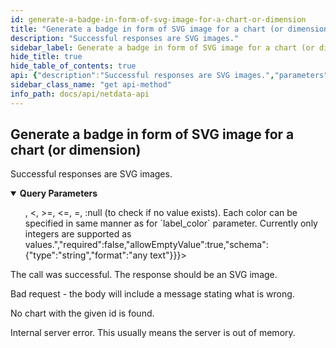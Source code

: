 ```yaml
---
id: generate-a-badge-in-form-of-svg-image-for-a-chart-or-dimension
title: "Generate a badge in form of SVG image for a chart (or dimension)"
description: "Successful responses are SVG images."
sidebar_label: Generate a badge in form of SVG image for a chart (or dimension)
hide_title: true
hide_table_of_contents: true
api: {"description":"Successful responses are SVG images.","parameters":[{"name":"chart","in":"query","description":"The id of the chart as returned by the /charts call.","required":true,"allowEmptyValue":false,"schema":{"type":"string","format":"as returned by /charts","default":"system.cpu"}},{"name":"alarm","in":"query","description":"The name of an alarm linked to the chart.","required":false,"allowEmptyValue":true,"schema":{"type":"string","format":"any text"}},{"name":"dimension","in":"query","description":"Zero, one or more dimension ids, as returned by the /chart call.","required":false,"allowEmptyValue":false,"schema":{"type":"array","items":{"type":"string","format":"as returned by /charts"}}},{"name":"after","in":"query","description":"This parameter can either be an absolute timestamp specifying the starting point of the data to be returned, or a relative number of seconds, to the last collected timestamp. Netdata will assume it is a relative number if it is smaller than the duration of the round robin database for this chart. So, if the round robin database is 3600 seconds, any value from -3600 to 3600 will trigger relative arithmetics. Netdata will adapt this parameter to the boundaries of the round robin database.","required":true,"allowEmptyValue":false,"schema":{"type":"number","format":"integer","default":-600}},{"name":"before","in":"query","description":"This parameter can either be an absolute timestamp specifying the ending point of the data to be returned, or a relative number of seconds, to the last collected timestamp. Netdata will assume it is a relative number if it is smaller than the duration of the round robin database for this chart. So, if the round robin database is 3600 seconds, any value from -3600 to 3600 will trigger relative arithmetics. Netdata will adapt this parameter to the boundaries of the round robin database.","required":false,"schema":{"type":"number","format":"integer","default":0}},{"name":"group","in":"query","description":"The grouping method. If multiple collected values are to be grouped in order to return fewer points, this parameters defines the method of grouping. methods are supported \"min\", \"max\", \"average\", \"sum\", \"incremental-sum\". \"max\" is actually calculated on the absolute value collected (so it works for both positive and negative dimensions to return the most extreme value in either direction).","required":true,"allowEmptyValue":false,"schema":{"type":"string","enum":["min","max","average","median","stddev","sum","incremental-sum","ses","des","cv","countif","percentile","percentile25","percentile50","percentile75","percentile80","percentile90","percentile95","percentile97","percentile98","percentile99","trimmed-mean","trimmed-mean1","trimmed-mean2","trimmed-mean3","trimmed-mean5","trimmed-mean10","trimmed-mean15","trimmed-mean20","trimmed-mean25","trimmed-median","trimmed-median1","trimmed-median2","trimmed-median3","trimmed-median5","trimmed-median10","trimmed-median15","trimmed-median20","trimmed-median25"],"default":"average"}},{"name":"options","in":"query","description":"Options that affect data generation.","required":false,"allowEmptyValue":true,"schema":{"type":"array","items":{"type":"string","enum":["abs","absolute","display-absolute","absolute-sum","null2zero","percentage","unaligned","anomaly-bit"]},"default":["absolute"]}},{"name":"label","in":"query","description":"A text to be used as the label.","required":false,"allowEmptyValue":true,"schema":{"type":"string","format":"any text"}},{"name":"units","in":"query","description":"A text to be used as the units.","required":false,"allowEmptyValue":true,"schema":{"type":"string","format":"any text"}},{"name":"label_color","in":"query","description":"A color to be used for the background of the label side(left side) of the badge. One of predefined colors or specific color in hex `RGB` or `RRGGBB` format (without preceding `#` character). If value wrong or not given default color will be used.","required":false,"allowEmptyValue":true,"schema":{"oneOf":[{"type":"string","enum":["green","brightgreen","yellow","yellowgreen","orange","red","blue","grey","gray","lightgrey","lightgray"]},{"type":"string","format":"^([0-9a-fA-F]{3}|[0-9a-fA-F]{6})$"}]}},{"name":"value_color","in":"query","description":"A color to be used for the background of the value *(right)* part of badge. You can set multiple using a pipe with a condition each, like this: `color<value|color:null` The following operators are supported: >, <, >=, <=, =, :null (to check if no value exists). Each color can be specified in same manner as for `label_color` parameter. Currently only integers are supported as values.","required":false,"allowEmptyValue":true,"schema":{"type":"string","format":"any text"}},{"name":"text_color_lbl","in":"query","description":"Font color for label *(left)* part of the badge. One of predefined colors or as HTML hexadecimal color without preceding `#` character. Formats allowed `RGB` or `RRGGBB`. If no or wrong value given default color will be used.","required":false,"allowEmptyValue":true,"schema":{"oneOf":[{"type":"string","enum":["green","brightgreen","yellow","yellowgreen","orange","red","blue","grey","gray","lightgrey","lightgray"]},{"type":"string","format":"^([0-9a-fA-F]{3}|[0-9a-fA-F]{6})$"}]}},{"name":"text_color_val","in":"query","description":"Font color for value *(right)* part of the badge. One of predefined colors or as HTML hexadecimal color without preceding `#` character. Formats allowed `RGB` or `RRGGBB`. If no or wrong value given default color will be used.","required":false,"allowEmptyValue":true,"schema":{"oneOf":[{"type":"string","enum":["green","brightgreen","yellow","yellowgreen","orange","red","blue","grey","gray","lightgrey","lightgray"]},{"type":"string","format":"^([0-9a-fA-F]{3}|[0-9a-fA-F]{6})$"}]}},{"name":"multiply","in":"query","description":"Multiply the value with this number for rendering it at the image (integer value required).","required":false,"allowEmptyValue":true,"schema":{"type":"number","format":"integer"}},{"name":"divide","in":"query","description":"Divide the value with this number for rendering it at the image (integer value required).","required":false,"allowEmptyValue":true,"schema":{"type":"number","format":"integer"}},{"name":"scale","in":"query","description":"Set the scale of the badge (greater or equal to 100).","required":false,"allowEmptyValue":true,"schema":{"type":"number","format":"integer"}},{"name":"fixed_width_lbl","in":"query","description":"This parameter overrides auto-sizing of badge and creates it with fixed width. This parameter determines the size of the label's left side *(label/name)*. You must set this parameter together with `fixed_width_val` otherwise it will be ignored. You should set the label/value widths wide enough to provide space for all the possible values/contents of the badge you're requesting. In case the text cannot fit the space given it will be clipped. The `scale` parameter still applies on the values you give to `fixed_width_lbl` and `fixed_width_val`.","required":false,"allowEmptyValue":false,"schema":{"type":"number","format":"integer"}},{"name":"fixed_width_val","in":"query","description":"This parameter overrides auto-sizing of badge and creates it with fixed width. This parameter determines the size of the label's right side *(value)*. You must set this parameter together with `fixed_width_lbl` otherwise it will be ignored. You should set the label/value widths wide enough to provide space for all the possible values/contents of the badge you're requesting. In case the text cannot fit the space given it will be clipped. The `scale` parameter still applies on the values you give to `fixed_width_lbl` and `fixed_width_val`.","required":false,"allowEmptyValue":false,"schema":{"type":"number","format":"integer"}}],"responses":{"200":{"description":"The call was successful. The response should be an SVG image."},"400":{"description":"Bad request - the body will include a message stating what is wrong."},"404":{"description":"No chart with the given id is found."},"500":{"description":"Internal server error. This usually means the server is out of memory."}},"method":"get","path":"/badge.svg","servers":[{"url":"https://registry.my-netdata.io/api/v1"},{"url":"http://registry.my-netdata.io/api/v1"}],"info":{"title":"Netdata API","description":"Real-time performance and health monitoring.","version":"1.33.1"},"postman":{"name":"Generate a badge in form of SVG image for a chart (or dimension)","description":{"content":"Successful responses are SVG images.","type":"text/plain"},"url":{"path":["badge.svg"],"host":["{{baseUrl}}"],"query":[{"disabled":false,"description":{"content":"(Required) The id of the chart as returned by the /charts call.","type":"text/plain"},"key":"chart","value":""},{"disabled":false,"description":{"content":"The name of an alarm linked to the chart.","type":"text/plain"},"key":"alarm","value":""},{"disabled":false,"description":{"content":"Zero, one or more dimension ids, as returned by the /chart call.","type":"text/plain"},"key":"dimension","value":""},{"disabled":false,"description":{"content":"(Required) This parameter can either be an absolute timestamp specifying the starting point of the data to be returned, or a relative number of seconds, to the last collected timestamp. Netdata will assume it is a relative number if it is smaller than the duration of the round robin database for this chart. So, if the round robin database is 3600 seconds, any value from -3600 to 3600 will trigger relative arithmetics. Netdata will adapt this parameter to the boundaries of the round robin database.","type":"text/plain"},"key":"after","value":""},{"disabled":false,"description":{"content":"This parameter can either be an absolute timestamp specifying the ending point of the data to be returned, or a relative number of seconds, to the last collected timestamp. Netdata will assume it is a relative number if it is smaller than the duration of the round robin database for this chart. So, if the round robin database is 3600 seconds, any value from -3600 to 3600 will trigger relative arithmetics. Netdata will adapt this parameter to the boundaries of the round robin database.","type":"text/plain"},"key":"before","value":""},{"disabled":false,"description":{"content":"(Required) The grouping method. If multiple collected values are to be grouped in order to return fewer points, this parameters defines the method of grouping. methods are supported \"min\", \"max\", \"average\", \"sum\", \"incremental-sum\". \"max\" is actually calculated on the absolute value collected (so it works for both positive and negative dimensions to return the most extreme value in either direction).","type":"text/plain"},"key":"group","value":""},{"disabled":false,"description":{"content":"Options that affect data generation.","type":"text/plain"},"key":"options","value":""},{"disabled":false,"description":{"content":"A text to be used as the label.","type":"text/plain"},"key":"label","value":""},{"disabled":false,"description":{"content":"A text to be used as the units.","type":"text/plain"},"key":"units","value":""},{"disabled":false,"description":{"content":"A color to be used for the background of the label side(left side) of the badge. One of predefined colors or specific color in hex `RGB` or `RRGGBB` format (without preceding `#` character). If value wrong or not given default color will be used.","type":"text/plain"},"key":"label_color","value":""},{"disabled":false,"description":{"content":"A color to be used for the background of the value *(right)* part of badge. You can set multiple using a pipe with a condition each, like this: `color<value|color:null` The following operators are supported: >, <, >=, <=, =, :null (to check if no value exists). Each color can be specified in same manner as for `label_color` parameter. Currently only integers are supported as values.","type":"text/plain"},"key":"value_color","value":""},{"disabled":false,"description":{"content":"Font color for label *(left)* part of the badge. One of predefined colors or as HTML hexadecimal color without preceding `#` character. Formats allowed `RGB` or `RRGGBB`. If no or wrong value given default color will be used.","type":"text/plain"},"key":"text_color_lbl","value":""},{"disabled":false,"description":{"content":"Font color for value *(right)* part of the badge. One of predefined colors or as HTML hexadecimal color without preceding `#` character. Formats allowed `RGB` or `RRGGBB`. If no or wrong value given default color will be used.","type":"text/plain"},"key":"text_color_val","value":""},{"disabled":false,"description":{"content":"Multiply the value with this number for rendering it at the image (integer value required).","type":"text/plain"},"key":"multiply","value":""},{"disabled":false,"description":{"content":"Divide the value with this number for rendering it at the image (integer value required).","type":"text/plain"},"key":"divide","value":""},{"disabled":false,"description":{"content":"Set the scale of the badge (greater or equal to 100).","type":"text/plain"},"key":"scale","value":""},{"disabled":false,"description":{"content":"This parameter overrides auto-sizing of badge and creates it with fixed width. This parameter determines the size of the label's left side *(label/name)*. You must set this parameter together with `fixed_width_val` otherwise it will be ignored. You should set the label/value widths wide enough to provide space for all the possible values/contents of the badge you're requesting. In case the text cannot fit the space given it will be clipped. The `scale` parameter still applies on the values you give to `fixed_width_lbl` and `fixed_width_val`.","type":"text/plain"},"key":"fixed_width_lbl","value":""},{"disabled":false,"description":{"content":"This parameter overrides auto-sizing of badge and creates it with fixed width. This parameter determines the size of the label's right side *(value)*. You must set this parameter together with `fixed_width_lbl` otherwise it will be ignored. You should set the label/value widths wide enough to provide space for all the possible values/contents of the badge you're requesting. In case the text cannot fit the space given it will be clipped. The `scale` parameter still applies on the values you give to `fixed_width_lbl` and `fixed_width_val`.","type":"text/plain"},"key":"fixed_width_val","value":""}],"variable":[]},"method":"GET"}}
sidebar_class_name: "get api-method"
info_path: docs/api/netdata-api
---
```



## Generate a badge in form of SVG image for a chart (or dimension)



Successful responses are SVG images.

<details style={{"marginBottom":"1rem"}} data-collapsed={false} open={true}><summary style={{}}><strong>Query Parameters</strong></summary><div><ul><ParamsItem className={"paramsItem"} param={{"name":"chart","in":"query","description":"The id of the chart as returned by the /charts call.","required":true,"allowEmptyValue":false,"schema":{"type":"string","format":"as returned by /charts","default":"system.cpu"}}}></ParamsItem><ParamsItem className={"paramsItem"} param={{"name":"alarm","in":"query","description":"The name of an alarm linked to the chart.","required":false,"allowEmptyValue":true,"schema":{"type":"string","format":"any text"}}}></ParamsItem><ParamsItem className={"paramsItem"} param={{"name":"dimension","in":"query","description":"Zero, one or more dimension ids, as returned by the /chart call.","required":false,"allowEmptyValue":false,"schema":{"type":"array","items":{"type":"string","format":"as returned by /charts"}}}}></ParamsItem><ParamsItem className={"paramsItem"} param={{"name":"after","in":"query","description":"This parameter can either be an absolute timestamp specifying the starting point of the data to be returned, or a relative number of seconds, to the last collected timestamp. Netdata will assume it is a relative number if it is smaller than the duration of the round robin database for this chart. So, if the round robin database is 3600 seconds, any value from -3600 to 3600 will trigger relative arithmetics. Netdata will adapt this parameter to the boundaries of the round robin database.","required":true,"allowEmptyValue":false,"schema":{"type":"number","format":"integer","default":-600}}}></ParamsItem><ParamsItem className={"paramsItem"} param={{"name":"before","in":"query","description":"This parameter can either be an absolute timestamp specifying the ending point of the data to be returned, or a relative number of seconds, to the last collected timestamp. Netdata will assume it is a relative number if it is smaller than the duration of the round robin database for this chart. So, if the round robin database is 3600 seconds, any value from -3600 to 3600 will trigger relative arithmetics. Netdata will adapt this parameter to the boundaries of the round robin database.","required":false,"schema":{"type":"number","format":"integer","default":0}}}></ParamsItem><ParamsItem className={"paramsItem"} param={{"name":"group","in":"query","description":"The grouping method. If multiple collected values are to be grouped in order to return fewer points, this parameters defines the method of grouping. methods are supported \"min\", \"max\", \"average\", \"sum\", \"incremental-sum\". \"max\" is actually calculated on the absolute value collected (so it works for both positive and negative dimensions to return the most extreme value in either direction).","required":true,"allowEmptyValue":false,"schema":{"type":"string","enum":["min","max","average","median","stddev","sum","incremental-sum","ses","des","cv","countif","percentile","percentile25","percentile50","percentile75","percentile80","percentile90","percentile95","percentile97","percentile98","percentile99","trimmed-mean","trimmed-mean1","trimmed-mean2","trimmed-mean3","trimmed-mean5","trimmed-mean10","trimmed-mean15","trimmed-mean20","trimmed-mean25","trimmed-median","trimmed-median1","trimmed-median2","trimmed-median3","trimmed-median5","trimmed-median10","trimmed-median15","trimmed-median20","trimmed-median25"],"default":"average"}}}></ParamsItem><ParamsItem className={"paramsItem"} param={{"name":"options","in":"query","description":"Options that affect data generation.","required":false,"allowEmptyValue":true,"schema":{"type":"array","items":{"type":"string","enum":["abs","absolute","display-absolute","absolute-sum","null2zero","percentage","unaligned","anomaly-bit"]},"default":["absolute"]}}}></ParamsItem><ParamsItem className={"paramsItem"} param={{"name":"label","in":"query","description":"A text to be used as the label.","required":false,"allowEmptyValue":true,"schema":{"type":"string","format":"any text"}}}></ParamsItem><ParamsItem className={"paramsItem"} param={{"name":"units","in":"query","description":"A text to be used as the units.","required":false,"allowEmptyValue":true,"schema":{"type":"string","format":"any text"}}}></ParamsItem><ParamsItem className={"paramsItem"} param={{"name":"label_color","in":"query","description":"A color to be used for the background of the label side(left side) of the badge. One of predefined colors or specific color in hex `RGB` or `RRGGBB` format (without preceding `#` character). If value wrong or not given default color will be used.","required":false,"allowEmptyValue":true,"schema":{"oneOf":[{"type":"string","enum":["green","brightgreen","yellow","yellowgreen","orange","red","blue","grey","gray","lightgrey","lightgray"]},{"type":"string","format":"^([0-9a-fA-F]{3}|[0-9a-fA-F]{6})$"}]}}}></ParamsItem><ParamsItem className={"paramsItem"} param={{"name":"value_color","in":"query","description":"A color to be used for the background of the value *(right)* part of badge. You can set multiple using a pipe with a condition each, like this: `color<value|color:null` The following operators are supported: >, <, >=, <=, =, :null (to check if no value exists). Each color can be specified in same manner as for `label_color` parameter. Currently only integers are supported as values.","required":false,"allowEmptyValue":true,"schema":{"type":"string","format":"any text"}}}></ParamsItem><ParamsItem className={"paramsItem"} param={{"name":"text_color_lbl","in":"query","description":"Font color for label *(left)* part of the badge. One of predefined colors or as HTML hexadecimal color without preceding `#` character. Formats allowed `RGB` or `RRGGBB`. If no or wrong value given default color will be used.","required":false,"allowEmptyValue":true,"schema":{"oneOf":[{"type":"string","enum":["green","brightgreen","yellow","yellowgreen","orange","red","blue","grey","gray","lightgrey","lightgray"]},{"type":"string","format":"^([0-9a-fA-F]{3}|[0-9a-fA-F]{6})$"}]}}}></ParamsItem><ParamsItem className={"paramsItem"} param={{"name":"text_color_val","in":"query","description":"Font color for value *(right)* part of the badge. One of predefined colors or as HTML hexadecimal color without preceding `#` character. Formats allowed `RGB` or `RRGGBB`. If no or wrong value given default color will be used.","required":false,"allowEmptyValue":true,"schema":{"oneOf":[{"type":"string","enum":["green","brightgreen","yellow","yellowgreen","orange","red","blue","grey","gray","lightgrey","lightgray"]},{"type":"string","format":"^([0-9a-fA-F]{3}|[0-9a-fA-F]{6})$"}]}}}></ParamsItem><ParamsItem className={"paramsItem"} param={{"name":"multiply","in":"query","description":"Multiply the value with this number for rendering it at the image (integer value required).","required":false,"allowEmptyValue":true,"schema":{"type":"number","format":"integer"}}}></ParamsItem><ParamsItem className={"paramsItem"} param={{"name":"divide","in":"query","description":"Divide the value with this number for rendering it at the image (integer value required).","required":false,"allowEmptyValue":true,"schema":{"type":"number","format":"integer"}}}></ParamsItem><ParamsItem className={"paramsItem"} param={{"name":"scale","in":"query","description":"Set the scale of the badge (greater or equal to 100).","required":false,"allowEmptyValue":true,"schema":{"type":"number","format":"integer"}}}></ParamsItem><ParamsItem className={"paramsItem"} param={{"name":"fixed_width_lbl","in":"query","description":"This parameter overrides auto-sizing of badge and creates it with fixed width. This parameter determines the size of the label's left side *(label/name)*. You must set this parameter together with `fixed_width_val` otherwise it will be ignored. You should set the label/value widths wide enough to provide space for all the possible values/contents of the badge you're requesting. In case the text cannot fit the space given it will be clipped. The `scale` parameter still applies on the values you give to `fixed_width_lbl` and `fixed_width_val`.","required":false,"allowEmptyValue":false,"schema":{"type":"number","format":"integer"}}}></ParamsItem><ParamsItem className={"paramsItem"} param={{"name":"fixed_width_val","in":"query","description":"This parameter overrides auto-sizing of badge and creates it with fixed width. This parameter determines the size of the label's right side *(value)*. You must set this parameter together with `fixed_width_lbl` otherwise it will be ignored. You should set the label/value widths wide enough to provide space for all the possible values/contents of the badge you're requesting. In case the text cannot fit the space given it will be clipped. The `scale` parameter still applies on the values you give to `fixed_width_lbl` and `fixed_width_val`.","required":false,"allowEmptyValue":false,"schema":{"type":"number","format":"integer"}}}></ParamsItem></ul></div></details><div><ApiTabs><TabItem label={"200"} value={"200"}><div>

The call was successful. The response should be an SVG image.

</div><div></div></TabItem><TabItem label={"400"} value={"400"}><div>

Bad request - the body will include a message stating what is wrong.

</div><div></div></TabItem><TabItem label={"404"} value={"404"}><div>

No chart with the given id is found.

</div><div></div></TabItem><TabItem label={"500"} value={"500"}><div>

Internal server error. This usually means the server is out of memory.

</div><div></div></TabItem></ApiTabs></div>
      